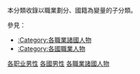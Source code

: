 {{container}}
{{Categories by country|nocat}}

本分類收錄以職業劃分、國籍為變量的子分類。

參見：
*[[:Category:各職業諸國人物|:Category:各職業諸國人物]]
*[[:Category:各國職業人物|:Category:各國職業人物]]

[[Category:各职业男性|]]
[[Category:各國男性|]]
[[Category:各職業諸國人物|]]